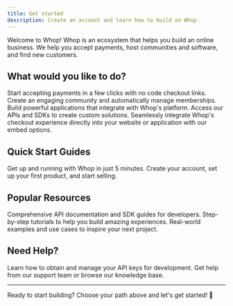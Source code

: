 ```yaml
---
title: Get started
description: Create an account and learn how to build on Whop.
---
```


Welcome to Whop! Whop is an ecosystem that helps you build an online business. We help you accept payments, host communities and software, and find new customers.

## What would you like to do?

<CardGroup cols={2}>
  <Card title="Collect your first payment" icon="credit-card" href="/payments/get-started">
    Start accepting payments in a few clicks with no code checkout links.
  </Card>
  
  <Card title="Setup a community" icon="users" href="/distribution/get-started">
    Create an engaging community and automatically manage memberships.
  </Card>
  
  <Card title="Develop an app for businesses" icon="code" href="/apps/introduction">
    Build powerful applications that integrate with Whop's platform. Access our APIs and SDKs to create custom solutions.
  </Card>
  
  <Card title="Embed checkout on your website" icon="bolt" href="/payments/features/checkout-embed">
    Seamlessly integrate Whop's checkout experience directly into your website or application with our embed options.
  </Card>
</CardGroup>

## Quick Start Guides

<CardGroup cols={1}>
  <Card title="5-minute setup" icon="clock" href="/getting-started">
    Get up and running with Whop in just 5 minutes. Create your account, set up your first product, and start selling.
  </Card>
</CardGroup>

## Popular Resources

<CardGroup cols={3}>
  <Card title="API Reference" icon="book" href="/sdk/whop-api-client">
    Comprehensive API documentation and SDK guides for developers.
  </Card>
  
  <Card title="Tutorials" icon="graduation-cap" href="/tutorials/ai-image-generator">
    Step-by-step tutorials to help you build amazing experiences.
  </Card>
  
  <Card title="Examples" icon="code-branch" href="/building-apps">
    Real-world examples and use cases to inspire your next project.
  </Card>
</CardGroup>

## Need Help?

<CardGroup cols={2}>
  <Card title="Get API Keys" icon="key" href="/get-api-key">
    Learn how to obtain and manage your API keys for development.
  </Card>
  
  <Card title="Support" icon="life-ring" href="https://whop.com/support">
    Get help from our support team or browse our knowledge base.
  </Card>
</CardGroup>

---

Ready to start building? Choose your path above and let's get started! 🚀
